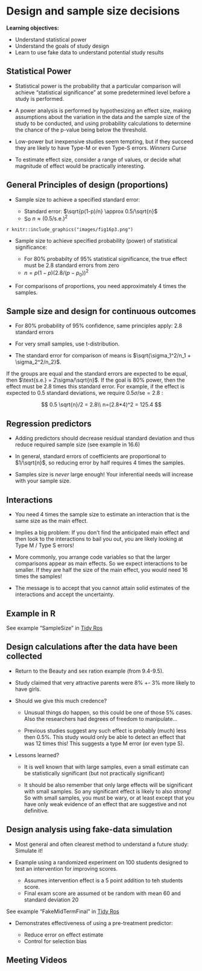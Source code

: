 # Design and sample size decisions

**Learning objectives:**

- Understand statistical power  
- Understand the goals of study design
- Learn to use fake data to understand potential study results

## Statistical Power

- Statistical power is the probability that a particular comparison will achieve "statistical significance" at some predetermined level before a study is performed.

- A power analysis is performed by hypothesizing an effect size, making assumptions about the variation in the data and the sample size of the study to be conducted, and using probability calculations to determine the chance of the p-value being below the threshold.

- Low-power but inexpensive studies seem tempting, but if they succeed they are likely to have Type-M or even Type-S errors. *Winners Curse*

- To estimate effect size, consider a range of values, or decide what magnitude of effect would be practically interesting. 

## General Principles of design (proportions)

- Sample size to achieve a specified standard error:

  - Standard error: $\sqrt{p(1-p)/n} \approx 0.5/\sqrt{n}$
  - So $n \approx (0.5/\text{s.e.})^2$


`r knitr::include_graphics("images/fig16p3.png")`

- Sample size to achieve specified probability (power) of statistical significance:

  - For 80% probabilty of 95% statistical significance, the true effect must  be 2.8 standard errors from zero
  - $n = p(1-p)(2.8/(p-p_0))^2$


- For comparisons of proportions, you need approximately 4 times the samples. 

## Sample size and design for continuous outcomes

- For 80% probability of 95% confidence, same principles apply: 2.8 standard errors

- For very small samples, use t-distribution. 

- The standard error for comparison of means is $\sqrt{\sigma_1^2/n_1 + \sigma_2^2/n_2}$. 

If the groups are equal and the standard errors are expected to be equal, then $\text{s.e.} = 2\sigma/\sqrt{n}$.   If the goal is 80% power, then the effect must be 2.8 times this standard error. For example, if the effect is expected to 0.5 standard deviations, we require $0.5\sigma/\text{se} = 2.8$ : 

$$
0.5 \sqrt{n}/2 = 2.8\\
n=(2.8*4)^2 = 125.4
$$

## Regression predictors {-}

* Adding predictors should decrease residual standard deviation and thus reduce required sample size (see example in 16.6)

* In general, standard errors of coefficients are proportional to $1/\sqrt{n}$, so reducing error by half requires 4 times the samples.

* Samples size is *never* large enough! Your inferential needs will increase with your sample size.


## Interactions 

- You need 4 times the sample size to estimate an interaction that is the same size as the main effect.

- Implies a big problem: If you don't find the anticipated main effect and then look to  the interactions to bail you out, you are likely looking at Type  M / Type S errors!

- More commonly, you arrange code variables so that the larger comparisons appear as main effects. So we expect interactions to be smaller.  If they are half the size of the main effect, you would need 16 times the samples!

- The message is to accept that you cannot attain solid estimates of the interactions and accept the uncertainty.

## Example in R {-}

See example "SampleSize" in [Tidy Ros](https://github.com/behrman/ros)


## Design calculations after the data have been collected

* Return to the Beauty and sex ration example (from 9.4-9.5).  

* Study claimed that very attractive parents were 8% +- 3% more likely to have girls. 

* Should we give this much credence?

   * Unusual things do happen, so this could be one of those 5% cases.  Also the researchers had degrees of freedom to manipulate... 

   * Previous studies suggest any such effect is probably (much) less then 0.5%. This study would only be able to detect an effect that was 12 times this! This suggests a type M error (or even type S). 
   

* Lessons learned?
   
   * It is well known that with large samples, even a small estimate can be statistically significant (but not practically significant)

   * It should be also remember that only large effects will be significant with small samples. So any significant effect is likely to also strong! So with small samples, you must be wary, or at least except that you have only weak evidence of an effect that are suggestive and not definitive.
   
   
## Design analysis using fake-data simulation

* Most general and often clearest method to understand a future study: Simulate it!

* Example using a randomized experiment on 100 students designed to test an intervention for improving scores.

   - Assumes intervention effect is a 5 point addition to teh students score. 
   - Final exam score are assumed ot be random with mean 60 and standard deviation 20
   
See example "FakeMidTermFinal" in [Tidy Ros](https://github.com/behrman/ros)

* Demonstrates effectiveness of using a pre-treatment predictor:

  * Reduce error on effect estimate
  * Control for selection bias
  


   

## Meeting Videos

<!--
### Cohort 2

`r knitr::include_url("https://www.youtube.com/embed/URL")`

<details>
<summary> Meeting chat log </summary>

```
LOG
```
</details>
-->
